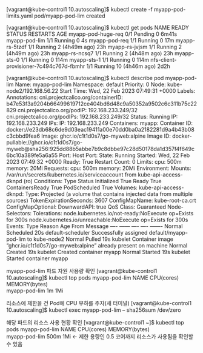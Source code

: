 [vagrant@kube-control1 10.autoscaling]$ kubectl create -f myapp-pod-limits.yaml
pod/myapp-pod-lim created


[vagrant@kube-control1 10.autoscaling]$ kubectl get pods
NAME                                      READY   STATUS    RESTARTS         AGE
myapp-pod-huge-req                        0/1     Pending   0                6m41s
myapp-pod-lim                             1/1     Running   0                4s
myapp-pod-req                             1/1     Running   0                17m
myapp-rs-5tzdf                            1/1     Running   2 (4h49m ago)    23h
myapp-rs-jvjsm                            1/1     Running   2 (4h49m ago)    23h
myapp-rs-ncsq7                            1/1     Running   2 (4h48m ago)    23h
myapp-sts-0                               1/1     Running   0                114m
myapp-sts-1                               1/1     Running   0                114m
nfs-client-provisioner-7c494c767d-fbmhr   1/1     Running   10 (4h46m ago)   2d2h


[vagrant@kube-control1 10.autoscaling]$ kubectl describe pod myapp-pod-lim
Name:         myapp-pod-lim
Namespace:    default
Priority:     0
Node:         kube-node2/192.168.56.22
Start Time:   Wed, 22 Feb 2023 07:49:31 +0000
Labels:       <none>
Annotations:  cni.projectcalico.org/containerID: b47e53f3a9204b66499619712ce404bd6d48c9a50352a9502c6c311b75c22829
              cni.projectcalico.org/podIP: 192.168.233.249/32
              cni.projectcalico.org/podIPs: 192.168.233.249/32
Status:       Running
IP:           192.168.233.249
IPs:
  IP:  192.168.233.249
Containers:
  myapp:
    Container ID:   docker://e23db68c6de9d03eac19411a00e70dd0ba0a2182281d9a4b43b08c3cbbd9fea6
    Image:          ghcr.io/c1t1d0s7/go-myweb:alpine
    Image ID:       docker-pullable://ghcr.io/c1t1d0s7/go-myweb@sha256:925dd88b5abbe7b9c8dbbe97c28d50178da1d357f4f649c6bc10a389fe5a6a55
    Port:           <none>
    Host Port:      <none>
    State:          Running
      Started:      Wed, 22 Feb 2023 07:49:32 +0000
    Ready:          True
    Restart Count:  0
    Limits:
      cpu:     500m
      memory:  20Mi
    Requests:
      cpu:        500m
      memory:     20Mi
    Environment:  <none>
    Mounts:
      /var/run/secrets/kubernetes.io/serviceaccount from kube-api-access-dknpd (ro)
Conditions:
  Type              Status
  Initialized       True 
  Ready             True 
  ContainersReady   True 
  PodScheduled      True 
Volumes:
  kube-api-access-dknpd:
    Type:                    Projected (a volume that contains injected data from multiple sources)
    TokenExpirationSeconds:  3607
    ConfigMapName:           kube-root-ca.crt
    ConfigMapOptional:       <nil>
    DownwardAPI:             true
QoS Class:                   Guaranteed
Node-Selectors:              <none>
Tolerations:                 node.kubernetes.io/not-ready:NoExecute op=Exists for 300s
                             node.kubernetes.io/unreachable:NoExecute op=Exists for 300s
Events:
  Type    Reason     Age   From               Message
  ----    ------     ----  ----               -------
  Normal  Scheduled  20s   default-scheduler  Successfully assigned default/myapp-pod-lim to kube-node2
  Normal  Pulled     19s   kubelet            Container image "ghcr.io/c1t1d0s7/go-myweb:alpine" already present on machine
  Normal  Created    19s   kubelet            Created container myapp
  Normal  Started    19s   kubelet            Started container myapp

myapp-pod-lim 파드 자원 사용량 확인
[vagrant@kube-control1 10.autoscaling]$ kubectl top pods myapp-pod-lim
NAME            CPU(cores)   MEMORY(bytes)   
myapp-pod-lim   1m           1Mi 

리소스에 제한을 건 Pod에 CPU 부하를 주자(새 터미널)
[vagrant@kube-control1 10.autoscaling]$ kubectl exec myapp-pod-lim -- sha256sum /dev/zero

해당 파드의 리소스 사용 현황 확인
[vagrant@kube-control1 ~]$ kubectl top pods myapp-pod-lim
NAME            CPU(cores)   MEMORY(bytes)   
myapp-pod-lim   500m         1Mi                <- 제한 용량인 0.5 코어까지 리소스가 사용됨을 확인할 수 있음         


